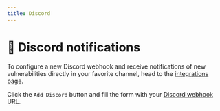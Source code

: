 ```yaml
---
title: Discord
---
```


# 👾 Discord notifications

To configure a new Discord webhook and receive notifications of new vulnerabilities directly in your favorite channel, head to the [integrations page](https://app.escape.tech/integrations/).

Click the `Add Discord` button and fill the form with your [Discord webhook](https://support.discord.com/hc/en-us/articles/228383668-Intro-to-Webhooks) URL.
